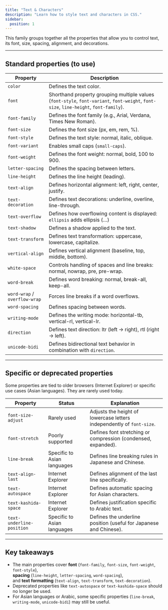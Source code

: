 ```yaml
---
title: "Text & Characters"
description: "Learn how to style text and characters in CSS."
sidebar:
  position: 1
---
```


This family groups together all the properties that allow you to control text, its font, size, spacing, alignment, and decorations.

---

## Standard properties (to use)

| Property | Description |
| --- | --- |
| `color` | Defines the text color. |
| `font` | Shorthand property grouping multiple values (`font-style`, `font-variant`, `font-weight`, `font-size`, `line-height`, `font-family`). |
| `font-family` | Defines the font family (e.g., Arial, Verdana, Times New Roman). |
| `font-size` | Defines the font size (px, em, rem, %). |
| `font-style` | Defines the text style: normal, italic, oblique. |
| `font-variant` | Enables small caps (`small-caps`). |
| `font-weight` | Defines the font weight: normal, bold, 100 to 900. |
| `letter-spacing` | Defines the spacing between letters. |
| `line-height` | Defines the line height (leading). |
| `text-align` | Defines horizontal alignment: left, right, center, justify. |
| `text-decoration` | Defines text decorations: underline, overline, line-through. |
| `text-overflow` | Defines how overflowing content is displayed: `ellipsis` adds ellipsis (…) |
| `text-shadow` | Defines a shadow applied to the text. |
| `text-transform` | Defines text transformation: uppercase, lowercase, capitalize. |
| `vertical-align` | Defines vertical alignment (baseline, top, middle, bottom). |
| `white-space` | Controls handling of spaces and line breaks: normal, nowrap, pre, pre-wrap. |
| `word-break` | Defines word breaking: normal, break-all, keep-all. |
| `word-wrap` / `overflow-wrap` | Forces line breaks if a word overflows. |
| `word-spacing` | Defines spacing between words. |
| `writing-mode` | Defines the writing mode: horizontal-tb, vertical-rl, vertical-lr. |
| `direction` | Defines text direction: ltr (left → right), rtl (right → left). |
| `unicode-bidi` | Defines bidirectional text behavior in combination with `direction`. |

---

## Specific or deprecated properties

Some properties are tied to older browsers (Internet Explorer) or specific use cases (Asian languages). They are rarely used today.

| Property | Status | Explanation |
| --- | --- | --- |
| `font-size-adjust` | Rarely used | Adjusts the height of lowercase letters independently of `font-size`. |
| `font-stretch` | Poorly supported | Defines font stretching or compression (condensed, expanded). |
| `line-break` | Specific to Asian languages | Defines line breaking rules in Japanese and Chinese. |
| `text-align-last` | Internet Explorer | Defines alignment of the last line specifically. |
| `text-autospace` | Internet Explorer | Defines automatic spacing for Asian characters. |
| `text-kashida-space` | Internet Explorer | Defines justification specific to Arabic text. |
| `text-underline-position` | Specific to Asian languages | Defines the underline position (useful for Japanese and Chinese). |

---

## Key takeaways

- The main properties cover **font** (`font-family`, `font-size`, `font-weight`, `font-style`),  
  **spacing** (`line-height`, `letter-spacing`, `word-spacing`),  
  and **text formatting** (`text-align`, `text-transform`, `text-decoration`).  
- Deprecated properties like `text-autospace` or `text-kashida-space` should no longer be used.  
- For Asian languages or Arabic, some specific properties (`line-break`, `writing-mode`, `unicode-bidi`) may still be useful.  
